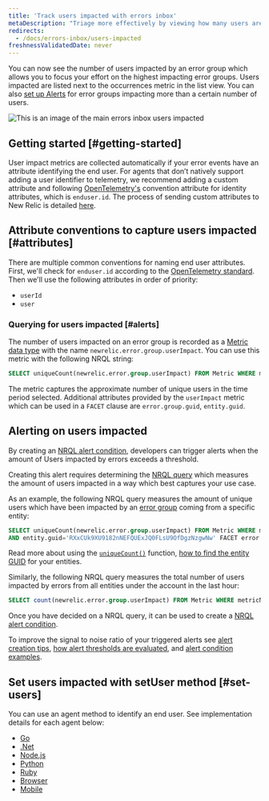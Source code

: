 ```yaml
---
title: 'Track users impacted with errors inbox'
metaDescription: "Triage more effectively by viewing how many users are impacted by an error group."
redirects:
  - /docs/errors-inbox/users-impacted
freshnessValidatedDate: never
---
```



You can now see the number of users impacted by an error group which allows you to focus your effort on the 
highest impacting error groups. Users impacted are listed next to the occurrences metric in the list view. 
You can also [set up Alerts](/docs/errors-inbox/error-users-impacted/#alerting-on-users-impacted) for error groups impacting more than a certain number of users.

<img
  title="An image showing how to navigate users impacted"
  alt="This is an image of the main errors inbox users impacted"
  src={errorsinboxUsersImpacted}
/>

## Getting started [#getting-started]

User impact metrics are collected automatically if your error events have an attribute identifying the end user. 
For agents that don’t natively support adding a user identifier to telemetry, we recommend adding a custom attribute and following [OpenTelemetry's](/docs/more-integrations/open-source-telemetry-integrations/opentelemetry/opentelemetry-introduction) convention attribute for identity attributes, which is `enduser.id`. The process of sending custom attributes to New Relic is detailed [here](/docs/data-apis/custom-data/custom-events/collect-custom-attributes/#enabling-custom). 

## Attribute conventions to capture users impacted [#attributes]
There are multiple common conventions for naming end user attributes.
First, we'll check for `enduser.id` according to the [OpenTelemetry standard](https://opentelemetry.io/docs/reference/specification/trace/semantic_conventions/span-general/#general-identity-attributes). Then we'll use the following attributes in order of priority:

* `userId`
* `user` 

### Querying for users impacted [#alerts]

The number of users impacted on an error group is recorded as a [Metric data type](/docs/data-apis/understand-data/metric-data/metric-data-type/) with the name `newrelic.error.group.userImpact`. You can use this metric with the following NRQL string:

```sql
SELECT uniqueCount(newrelic.error.group.userImpact) FROM Metric WHERE metricName='newrelic.error.group.userImpact'
```

The metric captures the approximate number of unique users in the time period selected. Additional attributes provided by the `userImpact` metric which can be used in a `FACET` clause are `error.group.guid`, `entity.guid`.

## Alerting on users impacted

By creating an [NRQL alert condition](/docs/alerts-applied-intelligence/new-relic-alerts/alert-conditions/create-alert-conditions/), developers can trigger alerts when the amount of Users impacted by errors exceeds a threshold.

Creating this alert requires determining the [NRQL query](/docs/query-your-data/nrql-new-relic-query-language/get-started/introduction-nrql-new-relics-query-language/) which measures the amount of users impacted in a way which best captures your use case.


As an example, the following NRQL query measures the amount of unique users which have been impacted by an [error group](/docs/errors-inbox/errors-inbox/#groups) coming from a specific entity:

```sql
SELECT uniqueCount(newrelic.error.group.userImpact) FROM Metric WHERE metricName='newrelic.error.group.userImpact' 
AND entity.guid='RXxCUk9XU9182nNEFQUExJQ0FLsU9OfDgzNzgwNw' FACET error.group.guid TIMESERIES
```

Read more about using the [`uniqueCount()`](/docs/alerts-applied-intelligence/new-relic-alerts/alert-conditions/create-nrql-alert-conditions/) function, [how to find the entity GUID](/docs/new-relic-solutions/new-relic-one/core-concepts/what-entity-new-relic/#find) for your entities.

Similarly, the following NRQL query measures the total number of users impacted by errors from all entities under the account in the last hour:

```sql
SELECT count(newrelic.error.group.userImpact) FROM Metric WHERE metricName='newrelic.error.group.userImpact' SINCE 1 hour ago TIMESERIES
```

Once you have decided on a NRQL query, it can be used to create a [NRQL alert condition](/docs/alerts-applied-intelligence/new-relic-alerts/alert-conditions/create-nrql-alert-conditions/#create).

To improve the signal to noise ratio of your triggered alerts see [alert creation tips](/docs/alerts-applied-intelligence/new-relic-alerts/alert-conditions/create-nrql-alert-conditions/#condition-tips), [how alert thresholds are evaluated](/docs/alerts-applied-intelligence/new-relic-alerts/alert-conditions/create-nrql-alert-conditions/#advanced-signal), and [alert condition examples](/docs/alerts-applied-intelligence/new-relic-alerts/alert-conditions/create-nrql-alert-conditions/#examples).

## Set users impacted with setUser method [#set-users]

You can use an agent method to identify an end user. See implementation details for each agent below: 

* [Go](/docs/apm/agents/go-agent/api-guides/guide-using-go-agent-api/#user-tracking)
* [.Net](/docs/apm/agents/net-agent/net-agent-api/itransaction/#setuserid)
* [Node.js](/docs/apm/agents/nodejs-agent/api-guides/nodejs-agent-api/#setUserID)
* [Python](/docs/apm/agents/python-agent/python-agent-api/setuserid-python-agent-api/)
* [Ruby](/docs/apm/agents/ruby-agent/api-guides/sending-handled-errors-new-relic/#user-tracking)
* [Browser](/docs/browser/new-relic-browser/browser-apis/setuserid/)
* [Mobile](/docs/data-apis/custom-data/custom-events/report-mobile-monitoring-custom-events-attributes/#track-user)

